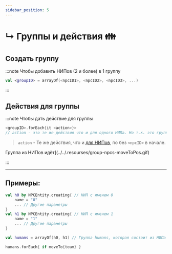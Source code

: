 ```yaml
---
sidebar_position: 5
---
```


# ↳ Группы и действия 👪

## Создать группу

:::note Чтобы добавить НИПов (2 и более) в 1 группу
```kts
val <groupID> = arrayOf(<npcID1>, <npcID2>, <npcID3>, ...)
```
:::

## Действия для группы

:::note Чтобы дать действие для группы
```kts
<groupID>.forEach{it <action>}>
// action - это те же действия что и для одного НИПа. Но т.к. это группа, мы даёт это действие каждому НИПу, кто находится в этой группе
```
> `action` - Те же действия, что и [для НИПов](2-npc-actions), по без `<npcID>` в начале.

Группа из НИПов идёт](../../.resourses/group-npcs-moveToPos.gif)

:::

---

## Примеры:
```kts
val h0 by NPCEntity.creating{ // НИП с именем 0
    name = "0"
    ... // Другие параметры
}
val h1 by NPCEntity.creating{ // НИП с именем 1
    name = "1"
    ... // Другие параметры
}

val humans = arrayOf(h0, h1) // Группа humans, которая состоит из НИПа с ID - h0 и h1

humans.forEach{ if moveTo{team} }
```
